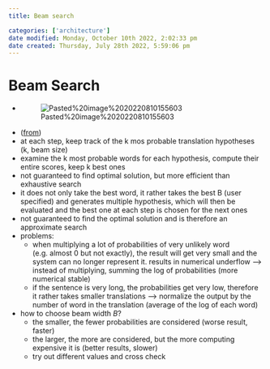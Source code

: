```yaml
---
title: Beam search

categories: ['architecture']
date modified: Monday, October 10th 2022, 2:02:33 pm
date created: Thursday, July 28th 2022, 5:59:06 pm
---
```


# Beam Search
- ![Pasted%20image%2020220810155603](images/Pasted%20image%2020220810155603.png)
- ([from](https://publish.obsidian.qmd/fabian-groeger/Machine+Learning+%26+Deep+Learning/Deep+Learning/Architectures/RNN/Beam+Search))
- at each step, keep track of the k mos probable translation hypotheses (k, beam size)
- examine the k most probable words for each hypothesis, compute their entire scores, keep k best ones
- not guaranteed to find optimal solution, but more efficient than exhaustive search
- it does not only take the best word, it rather takes the best B (user specified) and generates multiple hypothesis, which will then be evaluated and the best one at each step is chosen for the next ones
- not guaranteed to find the optimal solution and is therefore an approximate search
- problems:
    - when multiplying a lot of probabilities of very unlikely word (e.g. almost 0 but not exactly), the result will get very small and the system can no longer represent it. results in numerical underflow --> instead of multiplying, summing the log of probabilities (more numerical stable)
    - if the sentence is very long, the probabilities get very low, therefore it rather takes smaller translations --> normalize the output by the number of word in the translation (average of the log of each word)
- how to choose beam width $B$?
    - the smaller, the fewer probabilities are considered (worse result, faster)
    - the larger, the more are considered, but the more computing expensive it is (better results, slower)
    - try out different values and cross check



